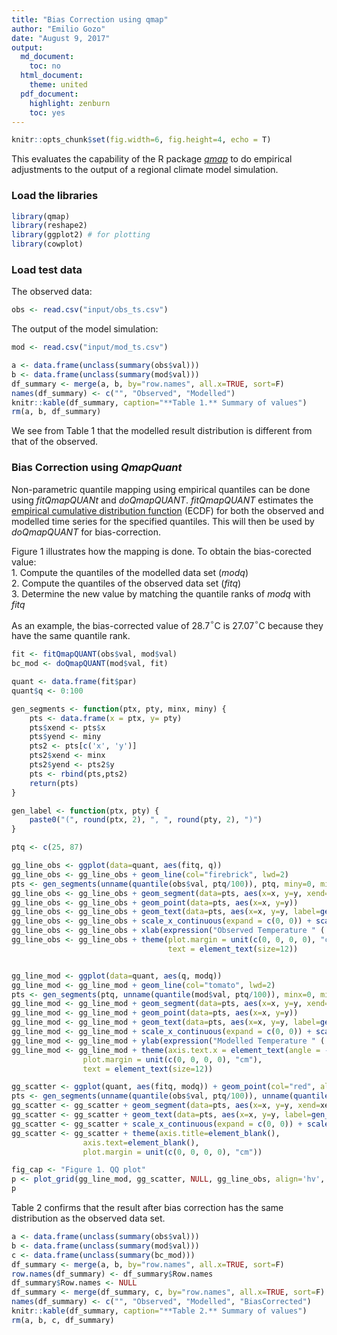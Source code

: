```yaml
---
title: "Bias Correction using qmap"
author: "Emilio Gozo"
date: "August 9, 2017"
output:
  md_document:
    toc: no
  html_document:
    theme: united
  pdf_document:
    highlight: zenburn
    toc: yes
---
```


```r
knitr::opts_chunk$set(fig.width=6, fig.height=4, echo = T) 
```

This evaluates the capability of the R package [*qmap*](https://cran.r-project.org/web/packages/qmap/index.html) to do empirical adjustments to the output of a regional climate model simulation. 

### Load the libraries
```r
library(qmap)
library(reshape2)
library(ggplot2) # for plotting
library(cowplot)
```

### Load test data
The observed data:
```r
obs <- read.csv("input/obs_ts.csv")
```
The output of the model simulation:
```r
mod <- read.csv("input/mod_ts.csv")
```

```r
a <- data.frame(unclass(summary(obs$val)))
b <- data.frame(unclass(summary(mod$val)))
df_summary <- merge(a, b, by="row.names", all.x=TRUE, sort=F)
names(df_summary) <- c("", "Observed", "Modelled")
knitr::kable(df_summary, caption="**Table 1.** Summary of values")
rm(a, b, df_summary)
```

We see from Table 1 that the modelled result distribution is different from that of the observed.

### Bias Correction using *QmapQuant*
Non-parametric quantile mapping using empirical quantiles can be done using *fitQmapQUANt* and *doQmapQUANT*. *fitQmapQUANT* estimates the [empirical cumulative distribution function](https://en.wikipedia.org/wiki/Empirical_distribution_function) (ECDF) for both the observed and modelled time series for the specified quantiles. This will then be used by *doQmapQUANT* for bias-correction.

Figure 1 illustrates how the mapping is done. To obtain the bias-corected value:  
1. Compute the quantiles of the modelled data set (*modq*)  
2. Compute the quantiles of the observed data set (*fitq*)  
3. Determine the new value by matching the quantile ranks of *modq* with *fitq* 

As an example, the bias-corrected value of 28.7$^\circ$C is 27.07$^\circ$C because they have the same quantile rank.

```r
fit <- fitQmapQUANT(obs$val, mod$val)
bc_mod <- doQmapQUANT(mod$val, fit)
```

```r
quant <- data.frame(fit$par)
quant$q <- 0:100

gen_segments <- function(ptx, pty, minx, miny) {
    pts <- data.frame(x = ptx, y= pty)
    pts$xend <- pts$x
    pts$yend <- miny
    pts2 <- pts[c('x', 'y')]
    pts2$xend <- minx
    pts2$yend <- pts2$y
    pts <- rbind(pts,pts2)
    return(pts)
}

gen_label <- function(ptx, pty) {
    paste0("(", round(ptx, 2), ", ", round(pty, 2), ")")
}

ptq <- c(25, 87)

gg_line_obs <- ggplot(data=quant, aes(fitq, q))
gg_line_obs <- gg_line_obs + geom_line(col="firebrick", lwd=2)
pts <- gen_segments(unname(quantile(obs$val, ptq/100)), ptq, miny=0, minx=min(obs$val))
gg_line_obs <- gg_line_obs + geom_segment(data=pts, aes(x=x, y=y, xend=xend, yend=yend))
gg_line_obs <- gg_line_obs + geom_point(data=pts, aes(x=x, y=y))
gg_line_obs <- gg_line_obs + geom_text(data=pts, aes(x=x, y=y, label=gen_label(x, y)), vjust=-1.2,  size=3)
gg_line_obs <- gg_line_obs + scale_x_continuous(expand = c(0, 0)) + scale_y_continuous(expand = c(0, 0))
gg_line_obs <- gg_line_obs + xlab(expression("Observed Temperature " ( degree~C)))
gg_line_obs <- gg_line_obs + theme(plot.margin = unit(c(0, 0, 0, 0), "cm"),
                                   text = element_text(size=12))


gg_line_mod <- ggplot(data=quant, aes(q, modq))
gg_line_mod <- gg_line_mod + geom_line(col="tomato", lwd=2)
pts <- gen_segments(ptq, unname(quantile(mod$val, ptq/100)), minx=0, miny=min(mod$val))
gg_line_mod <- gg_line_mod + geom_segment(data=pts, aes(x=x, y=y, xend=xend, yend=yend))
gg_line_mod <- gg_line_mod + geom_point(data=pts, aes(x=x, y=y))
gg_line_mod <- gg_line_mod + geom_text(data=pts, aes(x=x, y=y, label=gen_label(x, y)), vjust=-1.2,  size=3)
gg_line_mod <- gg_line_mod + scale_x_continuous(expand = c(0, 0)) + scale_y_continuous(expand = c(0, 0))
gg_line_mod <- gg_line_mod + ylab(expression("Modelled Temperature " ( degree~C)))
gg_line_mod <- gg_line_mod + theme(axis.text.x = element_text(angle = -90, hjust = 0, vjust = 0.5),
                plot.margin = unit(c(0, 0, 0, 0), "cm"),
                text = element_text(size=12))

gg_scatter <- ggplot(quant, aes(fitq, modq)) + geom_point(col="red", alpha=.8)
pts <- gen_segments(unname(quantile(obs$val, ptq/100)), unname(quantile(mod$val, ptq/100)), minx=min(obs$val), miny=min(mod$val))
gg_scatter <- gg_scatter + geom_segment(data=pts, aes(x=x, y=y, xend=xend, yend=yend))
gg_scatter <- gg_scatter + geom_text(data=pts, aes(x=x, y=y, label=gen_label(x, y)), vjust=-1.2,  size=3)
gg_scatter <- gg_scatter + scale_x_continuous(expand = c(0, 0)) + scale_y_continuous(expand = c(0, 0))
gg_scatter <- gg_scatter + theme(axis.title=element_blank(),
				axis.text=element_blank(),
				plot.margin = unit(c(0, 0, 0, 0), "cm"))

fig_cap <- "Figure 1. QQ plot"
p <- plot_grid(gg_line_mod, gg_scatter, NULL, gg_line_obs, align='hv', labels = c("a", "b", "", "c"), rel_heights=c(5,2), rel_widths=c(2,5))
p
```

Table 2 confirms that the result after bias correction has the same distribution as the observed data set.

```r
a <- data.frame(unclass(summary(obs$val)))
b <- data.frame(unclass(summary(mod$val)))
c <- data.frame(unclass(summary(bc_mod)))
df_summary <- merge(a, b, by="row.names", all.x=TRUE, sort=F)
row.names(df_summary) <- df_summary$Row.names
df_summary$Row.names <- NULL
df_summary <- merge(df_summary, c, by="row.names", all.x=TRUE, sort=F)
names(df_summary) <- c("", "Observed", "Modelled", "BiasCorrected")
knitr::kable(df_summary, caption="**Table 2.** Summary of values")
rm(a, b, c, df_summary)
```

